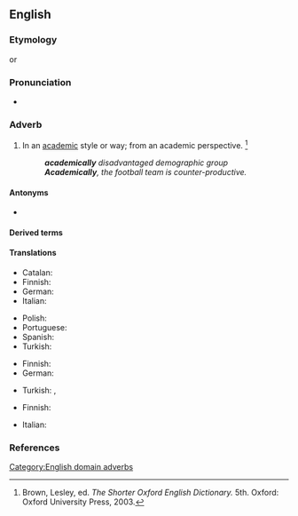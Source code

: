 ==English==

===Etymology===
{{suffix|en|academical|ly}} or {{suffix|en|academic|ally}}

===Pronunciation===
* {{a|US}} {{IPA|en|/ˌæk.əˈdɛm.ɪk.ə.li/|/ˌæk.əˈdɛm.ɪk.li/}}

===Adverb===
{{en-adv}}

# In an [[academic]] style or way; from an academic perspective. {{defdate|First attested in the late 16th century}}<ref name=SOED>Brown, Lesley, ed. ''The Shorter Oxford English Dictionary.'' 5th. Oxford: Oxford University Press, 2003.</ref>
#: '''''academically''' disadvantaged demographic group''
#: '''''Academically''', the football team is counter-productive.''

====Antonyms====
* {{l|en|non-academically}}

====Derived terms====
{{der2|en
|academically disadvantaged
}}

====Translations====
{{trans-top|in an academic style or way}}
* Catalan: {{t+|ca|acadèmicament}}
* Finnish: {{t+|fi|akateemisesti}}
* German: {{t+|de|akademisch}}
* Italian: {{t+|it|accademicamente}}
{{trans-mid}}
* Polish: {{t|pl|akademicko}}
* Portuguese: {{t+|pt|academicamente}}
* Spanish: {{t+|es|académicamente}}
* Turkish: {{t|tr|akademik olarak}}
{{trans-bottom}}

{{trans-top|in terms of educational achievement}}
* Finnish: {{t+|fi|akateemisesti}}
* German: {{t+|de|wissenschaftlich}}
{{trans-mid}}
* Turkish: {{t|tr|bilimsel olarak}}, {{t|tr|ilmî olarak}}
{{trans-bottom}}

{{trans-top|from an academic perspective}}
* Finnish: {{t+|fi|akateemisesti}}
{{trans-mid}}
* Italian: {{t+|it|accademicamente}}
{{trans-bottom}}

===References===
<references/>

[[Category:English domain adverbs]]